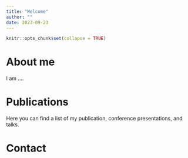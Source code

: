 ```yaml
---
title: "Welcome"
author: ""
date: 2023-09-23
---
```


```r
knitr::opts_chunk$set(collapse = TRUE)
```

# About me

I am ....


# Publications

Here you can find a list of my publication, conference presentations, and talks.

# Contact

